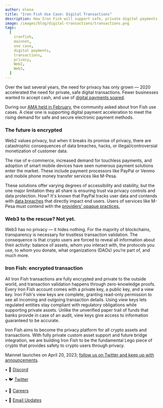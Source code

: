 ```yaml
---
author: elena
title: "Iron Fish Use Case: Digital Transactions"
description: How Iron Fish will support safe, private digital payments.
image: /images/blog/digital-transactions/transactions.png
tags:
  [
    ironfish,
    mainnet,
    use case,
    digital payments,
    transactions,
    privacy,
    Web2,
    Web3,
  ]
---
```


Over the last several years, the need for privacy has only grown — 2020 accelerated the need for private, safe digital transactions. Fewer businesses wanted to accept cash, and use of [digital payments soared](https://www.worldbank.org/en/news/press-release/2022/06/29/covid-19-drives-global-surge-in-use-of-digital-payments).

During our [AMA held in February](https://ironfish.network/blog/2023/03/06/ama-summary), the community asked about Iron Fish use cases. A clear one is supporting digital payment acceleration to meet the rising demand for safe and secure electronic payment methods.

### The future is encrypted

Web2 values privacy, but when it breaks its promise of privacy, there are catastrophic consequences of data breaches, hacks, or illegal/controversial monetization of customer data.

The rise of e-commerce, increased demand for touchless payments, and adoption of smart mobile devices have seen numerous payment solutions enter the market. These include payment processors like PayPal or Venmo and mobile phone money transfer services like M-Pesa.

These solutions offer varying degrees of accessibility and stability, but the one major limitation they all share is ensuring trust via privacy controls and data protection. How? It's known that PayPal tracks user data and contends with [data breaches](https://www.legalscoops.com/paypal-data-breach-exposes-personal-information-of-35000-users/) that directly impact end users. Users of services like M-Pesa must contend with the [providers' opaque practices.](https://techcabal.com/2023/03/09/m-pesa-lawsuit/)

### Web3 to the rescue? Not yet.

Web3 has no privacy — it hides nothing. For the majority of blockchains, transparency is necessary for trustless transaction validation. The consequence is that crypto users are forced to reveal all information about their activity: balance of assets, whom you interact with, the protocols you use, to whom you donate, what organizations (DAOs) you’re part of, and much more.

### Iron Fish: encrypted transaction

All Iron Fish transactions are fully encrypted and private to the outside world, and transaction validation happens through zero-knowledge proofs. Every Iron Fish account comes with a private key, a public key, and a view key. Iron Fish's view keys are complete, granting read-only permission to see all incoming and outgoing transaction details. Using view keys lets regulated entities stay compliant with regulatory obligations while supporting private assets. Unlike the unverified paper trail of funds that banks provide in case of an audit, view keys give access to information guaranteed to be accurate.

Iron Fish aims to become the privacy platform for all crypto assets and transactions. With fully private custom asset support and future bridge integration, we are building Iron Fish to be the fundamental Lego piece of crypto that provides safety to crypto users through privacy.

Mainnet launches on April 20, 2023; [follow us on Twitter and keep up with announcements](https://twitter.com/ironfishcrypto).

• 🎤 [Discord](https://discord.ironfish.network)

• 🐦 [Twitter](https://twitter.com/ironfishcrypto)

• 🚀 [Careers](https://ironfish.network/careers)

• 📧 [Email Updates](https://ironfish.network/#email-signup)
